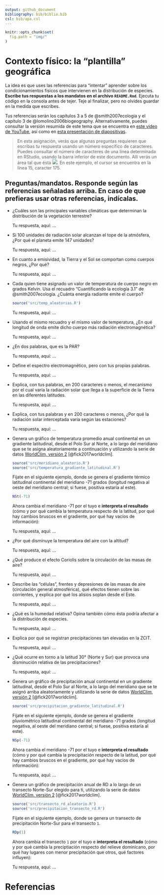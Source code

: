 ```yaml
---
output: github_document
bibliography: bib/biblio.bib
csl: bib/apa.csl
---
```


```r
knitr::opts_chunk$set(
  fig.path = "img/"
)
```


<!-- Este .md fue generado a partir del .Rmd homónimo. Edítese el .Rmd -->

# Contexto físico: la "plantilla" geográfica

La idea es que uses las referencias para "intentar" aprender sobre los condicionamientos físicos que intervienen en la distribución de especies. **Escribe tus respuestas a los mandatos en el archivo `README.Rmd`**. Ejecuta tu código en la consola antes de tejer. Teje al finalizar, pero no olvides guardar en la medida que escribes.

Tus referencias serán los capítulos 3 a 5 de @smith2007ecologia y el capítulo 3 de @lomolino2006biogeography. Alternativamente, puedes consultar la versión resumida de este tema que se encuentra en [este vídeo de YouTube](https://www.youtube.com/watch?v=R8m_EmZsxJU), así como en [esta presentación de diapositivas](https://drive.google.com/file/d/1-3os3Y9b6V2IkPhMUTYtbvIQag7dfeIL/view?usp=sharing).

>En esta asignación, verás que algunas preguntas requieren que escribas tu respuesta usando un número específico de caracteres. Puedes consultar el número de caracteres de una línea determinada en RStudio, usando la barra inferior de este documento. Allí verás un área tal que ésta ![](img/filas_columnas.png). En este ejemplo, el cursor se encuentra en la línea 15, caracter 175.

## Preguntas/mandatos. Responde según las referencias señaladas arriba. En caso de que prefieras usar otras referencias, indícalas.

* ¿Cuáles son las principales variables climáticas que determinan la distribución de la vegetación terrestre?

    Tu respuesta, aquí: ...

* Si 100 unidades de radiación solar alcanzan el tope de la atmósfera, ¿Por qué el planeta emite 147 unidades?

    Tu respuesta, aquí: ...
    


* En cuanto a emisividad, la Tierra y el Sol se comportan como cuerpos negros, ¿Por qué?

    Tu respuesta, aquí: ...
    
* Cada quien tiene asignado un valor de temperatura de cuerpo negro en grados Kelvin. Usa el recuadro "Cuantificando la ecología 3.1" de @smith2007ecologia. ¿Cuánta energía radiante emite el cuerpo?

    ```r
    source('src/temp_aleatorias.R')
    ```

    Tu respuesta, aquí: ...
    
* Usando el mismo recuadro y el mismo valor de temperatura, ¿En qué longitud de onda emite dicho cuerpo más radiación electromagnética?
    
    Tu respuesta, aquí: ...

* ¿En dos palabras, que es la PAR?

    Tu respuesta, aquí: ...

* Define el espectro electromagnético, pero con tus propias palabras.

    Tu respuesta, aquí: ...

* Explica, con tus palabras, en 200 caracteres o menos, el mecanismo por el cual varía la radiación solar que llega a la superficie de la Tierra en las diferentes latitudes.

    Tu respuesta, aquí: ...
    
* Explica, con tus palabras y en 200 caracteres o menos, ¿Por qué la radiación solar interceptada varía según las estaciones?

    Tu respuesta, aquí: ...

* Genera un gráfico de temperatura promedio anual continental en un gradiente latitudinal, desde el Polo Sur al Norte, a lo largo del meridiano que se te asigna aleatoriamente a continuación y utilizando la serie de datos [WorldClim, versión 2]((http://worldclim.org/version2)) [@fick2017worldclim].

    ```r
    source('src/meridiano_aleatorio.R')
    source('src/temperatura_gradiente_latitudinal.R')
    ```

    Fíjate en el siguiente ejemplo, donde se genera el gradiente térmico latitudinal continental del meridiano -71 grados (longitud negativa al oeste del meridiano central; si fuese, positiva estaría al este).
    
    ```r
    NSt(-71)
    ```

    Ahora cambia el meridiano -71 por el tuyo e **interpreta el resultado** (cómo y por qué cambia la temperatura respecto de la latitud, por qué hay cambios bruscos en el gradiente, por qué hay vacíos de información):
    
    Tu respuesta, aquí: ...

* ¿Por qué disminuye la temperatura del aire con la altitud?

    Tu respuesta, aquí: ...

* ¿Qué produce el efecto Coriolis sobre la circulación de las masas de aire?

    Tu respuesta, aquí: ...
    
* Describe las "células", frentes y depresiones de las masas de aire (circulación general atmosférica), qué efectos tienen sobre las corrientes, y explica por qué los alisios soplan desde el Este.

    Tu respuesta, aquí: ...

* ¿Qué es la humedad relativa? Opina también cómo ésta podría afectar a la distribución de especies.

    Tu respuesta, aquí: ...
    
* Explica por qué se registran precipitaciones tan elevadas en la ZCIT.

    Tu respuesta, aquí: ...

* ¿Qué ocurre en torno a la latitud 30° (Norte y Sur) que provoca una disminución relativa de las precipitaciones?

    Tu respuesta, aquí: ...

* Genera un gráfico de precipitación anual continental en un gradiente latitudinal, desde el Polo Sur al Norte, a lo largo del meridiano que se te asignó arriba aleatoriamente y utilizando la serie de datos [WorldClim, versión 2]((http://worldclim.org/version2)) [@fick2017worldclim].
    
    ```r
    source('src/precipitacion_gradiente_latitudinal.R')
    ```

    Fíjate en el siguiente ejemplo, donde se genera el gradiente pluviométrico latitudinal continental del meridiano -71 grados (longitud negativa, al oeste del meridiano central; si fuese, positiva estaría al este).
    
    ```r
    NSp(-71)
    ```

    Ahora cambia el meridiano -71 por el tuyo e **interpreta el resultado** (cómo y por qué cambia la precipitación respecto de la latitud, por qué hay cambios bruscos en el gradiente, por qué hay vacíos de información):

    Tu respuesta, aquí: ...

* Genera un gráfico de precipitación anual de RD a lo largo de un transecto Norte-Sur elegido para ti, utilizando la serie de datos [WorldClim, versión 2]((http://worldclim.org/version2)) [@fick2017worldclim].

    ```r
    source('src/transecto_rd_aleatorio.R')
    source('src/precipitacion_transecto_rd.R')
    ```

    Fíjate en el siguiente ejemplo, donde se genera un transecto de precipitación Norte-Sur para el transecto `1`.
    
    ```r
    RDp(1)
    ```

    Ahora cambia el transecto `1` por el tuyo e **interpreta el resultado** (cómo y por qué cambia la preciptiación respecto del relieve dominicano, por qué hay lugares con menor precipitación que otros, qué factores influyen):
    
    Tu respuesta, aquí: ...



# Referencias
